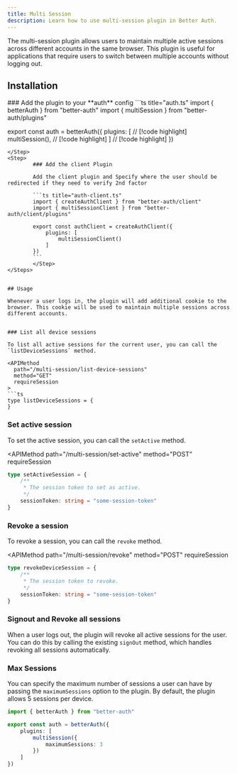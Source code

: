 ```yaml
---
title: Multi Session
description: Learn how to use multi-session plugin in Better Auth.
---
```


The multi-session plugin allows users to maintain multiple active sessions across different accounts in the same browser. This plugin is useful for applications that require users to switch between multiple accounts without logging out.

## Installation

<Steps>
<Step>
### Add the plugin to your **auth** config
```ts title="auth.ts"
import { betterAuth } from "better-auth"
import { multiSession } from "better-auth/plugins"

export const auth = betterAuth({
    plugins: [ // [!code highlight]
        multiSession(), // [!code highlight]
    ] // [!code highlight]
})
```
</Step>
<Step>
        ### Add the client Plugin

        Add the client plugin and Specify where the user should be redirected if they need to verify 2nd factor

        ```ts title="auth-client.ts"
        import { createAuthClient } from "better-auth/client"
        import { multiSessionClient } from "better-auth/client/plugins"

        export const authClient = createAuthClient({
            plugins: [
                multiSessionClient()
            ]
        })
        ```
        </Step>
</Steps>    


## Usage

Whenever a user logs in, the plugin will add additional cookie to the browser. This cookie will be used to maintain multiple sessions across different accounts. 


### List all device sessions

To list all active sessions for the current user, you can call the `listDeviceSessions` method.

<APIMethod
  path="/multi-session/list-device-sessions"
  method="GET"
  requireSession
>
```ts
type listDeviceSessions = {
}
```
</APIMethod>

### Set active session

To set the active session, you can call the `setActive` method.

<APIMethod
  path="/multi-session/set-active"
  method="POST"
  requireSession
>
```ts
type setActiveSession = {
    /**
     * The session token to set as active. 
     */
    sessionToken: string = "some-session-token"
}
```
</APIMethod>

### Revoke a session

To revoke a session, you can call the `revoke` method.

<APIMethod
  path="/multi-session/revoke"
  method="POST"
  requireSession
>
```ts
type revokeDeviceSession = {
    /**
     * The session token to revoke. 
     */
    sessionToken: string = "some-session-token"
}
```
</APIMethod>

### Signout and Revoke all sessions

When a user logs out, the plugin will revoke all active sessions for the user. You can do this by calling the existing `signOut` method, which handles revoking all sessions automatically.

### Max Sessions

You can specify the maximum number of sessions a user can have by passing the `maximumSessions` option to the plugin. By default, the plugin allows 5 sessions per device.

```ts title="auth.ts"
import { betterAuth } from "better-auth"

export const auth = betterAuth({
    plugins: [
        multiSession({
            maximumSessions: 3
        })
    ]
})
```